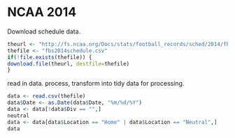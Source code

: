 # NCAA 2014 


Download schedule data.

```r
theurl <- "http://fs.ncaa.org/Docs/stats/football_records/sched/2014/fbs.csv"
thefile <- "fbs2014schedule.csv"
if(!file.exists(thefile)) {
download.file(theurl, destfile=thefile)
}

```

read in data.  process, transform into tidy data for processing.

```r
data <- read.csv(thefile)
data$Date <- as.Date(data$Date, "%m/%d/%Y")
data <- data[!data$Div == "",]
neutral
data <- data[data$Location == "Home" | data$Location == "Neutral",]
data
```

